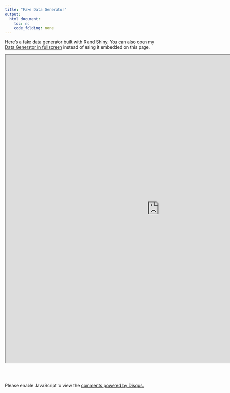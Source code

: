 ```yaml
---
title: "Fake Data Generator"
output: 
  html_document:
    toc: no
    code_folding: none
---
```


Here's a fake data generator built with R and Shiny. You can also open my [Data Generator in fullscreen](https://ncpolloc.shinyapps.io/data_generator/) instead of using it embedded on this page.

<iframe src ="https://ncpolloc.shinyapps.io/data_generator/" height=1000px width=1000px ></iframe>

<br><br>

<div id="disqus_thread"></div>
<script>

/**
*  RECOMMENDED CONFIGURATION VARIABLES: EDIT AND UNCOMMENT THE SECTION BELOW TO INSERT DYNAMIC VALUES FROM YOUR PLATFORM OR CMS.
*  LEARN WHY DEFINING THESE VARIABLES IS IMPORTANT: https://disqus.com/admin/universalcode/#configuration-variables*/

var disqus_config = function () {
this.page.url = 'https://ncpollock.github.io/data_generator.html';  // Replace PAGE_URL with your page's canonical URL variable
this.page.identifier = 'https://ncpollock.github.io/data_generator.html'; // Replace PAGE_IDENTIFIER with your page's unique identifier variable
};

(function() { // DON'T EDIT BELOW THIS LINE
var d = document, s = d.createElement('script');
s.src = 'https://nc-blog-1.disqus.com/embed.js';
s.setAttribute('data-timestamp', +new Date());
(d.head || d.body).appendChild(s);
})();
</script>
<noscript>Please enable JavaScript to view the <a href="https://disqus.com/?ref_noscript">comments powered by Disqus.</a></noscript>
